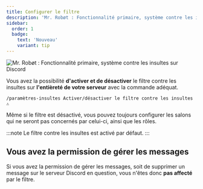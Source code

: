 ```yaml
---
title: Configurer le filtre
description: 'Mr. Robøt : Fonctionnalité primaire, système contre les insultes sur Discord'
sidebar:
  order: 1
  badge:
    text: 'Nouveau'
    variant: tip
---
```


![Mr. Robøt : Fonctionnalité primaire, système contre les insultes sur Discord](https://mrrobot.app/img/main_features/insulte.png)

Vous avez la possibilité **d'activer et de désactiver** le filtre contre les insultes sur **l'entièreté de votre serveur** avec la commande adéquat.

```
/paramètres-insultes Activer/désactiver le filtre contre les insultes ⚠
```

Même si le filtre est désactivé, vous pouvez toujours configurer les salons qui ne seront pas concernés par celui-ci, ainsi que les rôles.

:::note
Le filtre contre les insultes est activé par défaut.
:::

## Vous avez la permission de gérer les messages

Si vous avez la permission de gérer les messages, soit de supprimer un message sur le serveur Discord en question, vous n'êtes donc **pas affecté** par le filtre.
